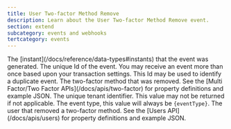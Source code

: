 ```yaml
---
title: User Two-factor Method Remove
description: Learn about the User Two-factor Method Remove event.
section: extend
subcategory: events and webhooks
tertcategory: events
---
```



<Event description="This event is generated when a user has removed a new two-factor method."
       eventType={eventType}
       name="User Two-factor Method Remove"
       scope="tenant"
       transactional="false"
       version="1.30.0"/>

<EventBody eventType={eventType}
           jsonFile="user-two-factor-method-remove.json">

  <APIField slot="leading-fields" name="event.createInstant" type="Long">
    The [instant](/docs/reference/data-types#instants) that the event was generated.
  </APIField>

  <APIField slot="leading-fields" name="event.id" type="UUID">
    The unique Id of the event. You may receive an event more than once based upon your transaction settings. This Id may be used to identify a duplicate event.
  </APIField>

  <APIField slot="trailing-fields" name="event.method" type="Object">
    The two-factor method that was removed. See the [Multi Factor/Two Factor APIs](/docs/apis/two-factor) for property definitions and example JSON.
  </APIField>

  <APIField slot="trailing-fields" name="event.tenantId" type="UUID">
    The unique tenant identifier. This value may not be returned if not applicable.
  </APIField>

  <APIField slot="trailing-fields" name="event.type" type="String">
    The event type, this value will always be <code>{eventType}</code>.
  </APIField>

  <APIField slot="trailing-fields" name="event.user" type="Object">
    The user that removed a two-factor method. See the [Users API](/docs/apis/users) for property definitions and example JSON.
  </APIField>

</EventBody>
